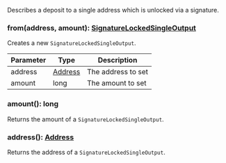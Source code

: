 Describes a deposit to a single address which is unlocked via a signature.

### from(address, amount): [SignatureLockedSingleOutput](#signaturelockedsingleoutput)

Creates a new `SignatureLockedSingleOutput`.

| Parameter | Type                | Description        |
| --------- | ------------------- | ------------------ |
| address   | [Address](#address) | The address to set |
| amount    | long                | The amount to set  |

### amount(): long

Returns the amount of a `SignatureLockedSingleOutput`.

### address(): [Address](#address)

Returns the address of a `SignatureLockedSingleOutput`.
